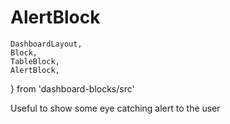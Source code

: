 # AlertBlock

    DashboardLayout,
    Block,
    TableBlock,
    AlertBlock,
} from 'dashboard-blocks/src'

Useful to show some eye catching alert to the user

<Playground>
    <DashboardLayout p='6'>
        <AlertBlock
            status='warning'
            heading='You still have to verify your email'
            body='We sent you an email with a link you can click'
        />
    </DashboardLayout>
</Playground>

<Playground>
    <DashboardLayout p='6'>
        <AlertBlock
            status='error'
            heading='You still have to verify your email'
            body='We sent you an email with a link you can click'
        />
    </DashboardLayout>
</Playground>
